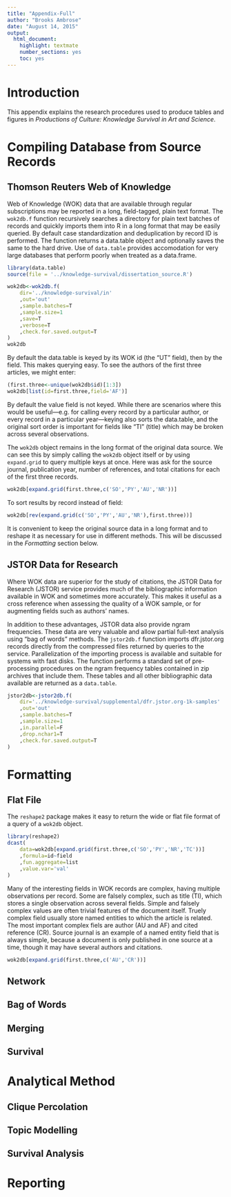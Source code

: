 ```yaml
---
title: "Appendix-Full"
author: "Brooks Ambrose"
date: "August 14, 2015"
output:
  html_document:
    highlight: textmate
    number_sections: yes
    toc: yes
---
```


# Introduction

This appendix explains the research procedures used to produce tables and figures in *Productions of Culture: Knowledge Survival in Art and Science*.

# Compiling Database from Source Records

## Thomson Reuters Web of Knowledge


Web of Knowledge (WOK) data that are available through regular subscriptions may be reported in a long, field-tagged, plain text format. The `wok2db.f` function recursively searches a directory for plain text batches of records and quickly imports them into R in a long format that may be easily queried. By default case standardization and deduplication by record ID is performed. The function returns a data.table object and optionally saves the same to the hard drive. Use of `data.table` provides accomodation for very large databases that perform poorly when treated as a data.frame.

```r
library(data.table)
source(file = '../knowledge-survival/dissertation_source.R')
```

```r
wok2db<-wok2db.f(
	dir='../knowledge-survival/in'
	,out='out'
	,sample.batches=T
	,sample.size=1
	,save=T
	,verbose=T
	,check.for.saved.output=T
)
wok2db
```

By default the data.table is keyed by its WOK id (the "UT" field), then by the field. This makes querying easy. To see the authors of the first three articles, we might enter:


```r
(first.three<-unique(wok2db$id)[1:3])
wok2db[list(id=first.three,field='AF')]
```

By default the value field is not keyed. While there are scenarios where this would be useful---e.g. for calling every record by a particular author, or every record in a particular year---keying also sorts the data.table, and the original sort order is important for fields like "TI" (title) which may be broken across several observations.

The `wok2db` object remains in the long format of the original data source. We can see this by simply calling the `wok2db` object itself or by using `expand.grid` to query multiple keys at once. Here was ask for the source journal, publication year, number of references, and total citations for each of the first three records.

```r
wok2db[expand.grid(first.three,c('SO','PY','AU','NR'))]
```

To sort results by record instead of field:

```r
wok2db[rev(expand.grid(c('SO','PY','AU','NR'),first.three))]
```

It is convenient to keep the original source data in a long format and to reshape it as necessary for use in different methods. This will be discussed in the *Formatting* section below.

## JSTOR Data for Research

Where WOK data are superior for the study of citations, the JSTOR Data for Research (JSTOR) service provides much of the bibliographic information available in WOK and sometimes more accurately. This makes it useful as a cross reference when assessing the quality of a WOK sample, or for augmenting fields such as authors' names.

In addition to these advantages, JSTOR data also provide ngram frequencies. These data are very valuable and allow partial full-text analysis using "bag of words" methods. The `jstor2db.f` function imports dfr.jstor.org records directly from the compressed files returned by queries to the service. Parallelization of the importing process is available and suitable for systems with fast disks. The function performs a standard set of pre-processing procedures on the ngram frequency tables contained in zip archives that include them. These tables and all other bibliographic data available are returned as a `data.table`.

```r
jstor2db<-jstor2db.f(
	dir='../knowledge-survival/supplemental/dfr.jstor.org-1k-samples'
	,out='out'
	,sample.batches=T
	,sample.size=1
	,in.parallel=F
	,drop.nchar1=T
	,check.for.saved.output=T
)
```


# Formatting

## Flat File

The `reshape2` package makes it easy to return the wide or flat file format of a query of a `wok2db` object.

```r
library(reshape2)
dcast(
	data=wok2db[expand.grid(first.three,c('SO','PY','NR','TC'))]
	,formula=id~field
	,fun.aggregate=list
	,value.var='val'
)
```

Many of the interesting fields in WOK records are complex, having multiple observations per record. Some are falsely complex, such as title (TI), which stores a single observation across several fields. Simple and falsely complex values are often trivial features of the document itself. Truely complex field usually store named entities to which the article is related. The most important complex fiels are author (AU and AF) and cited reference (CR). Source journal is an example of a named entity field that is always simple, because a document is only published in one source at a time, though it may have several authors and citations.

```r
wok2db[expand.grid(first.three,c('AU','CR'))]
```


## Network

## Bag of Words

## Merging

## Survival

# Analytical Method

## Clique Percolation

## Topic Modelling

## Survival Analysis

# Reporting




